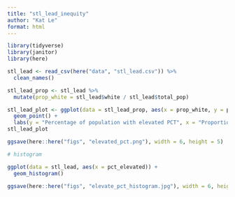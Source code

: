 ```yaml
---
title: "stl_lead_inequity"
author: "Kat Le"
format: html
---
```


```r
library(tidyverse)
library(janitor)
library(here)
```

```r
stl_lead <- read_csv(here("data", "stl_lead.csv")) %>% 
  clean_names()
```

```r
stl_lead_prop <- stl_lead %>% 
  mutate(prop_white = stl_lead$white / stl_lead$total_pop)
```

```r
stl_lead_plot <- ggplot(data = stl_lead_prop, aes(x = prop_white, y = pct_elevated)) +
  geom_point() +
  labs(y = "Percentage of population with elevated PCT", x = "Proportion of white children with elevated PCT", title = "Proportion of children with elevated PCT")
stl_lead_plot
```

```r
ggsave(here::here("figs", "elevated_pct.png"), width = 6, height = 5)
```

```r
# histogram

ggplot(data = stl_lead, aes(x = pct_elevated)) +
  geom_histogram()
```

```r
ggsave(here::here("figs", "elevate_pct_histogram.jpg"), width = 6, height = 5)
```
